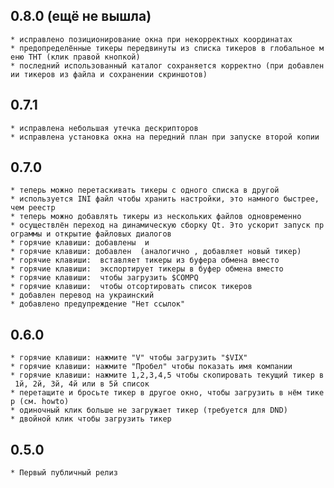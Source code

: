 == 0.8.0 (ещё не вышла) ==
 * исправлено позиционирование окна при некорректных координатах
 * предопределённые тикеры передвинуты из списка тикеров в глобальное меню THT (клик правой кнопкой)
 * последний использованный каталог сохраняется корректно (при добавлении тикеров из файла и сохранении скриншотов)

== 0.7.1 ==
 * исправлена небольшая утечка дескрипторов
 * исправлена установка окна на передний план при запуске второй копии

== 0.7.0 ==
 * теперь можно перетаскивать тикеры с одного списка в другой
 * используется INI файл чтобы хранить настройки, это намного быстрее, чем реестр
 * теперь можно добавлять тикеры из нескольких файлов одновременно
 * осуществлён переход на динамическую сборку Qt. Это ускорит запуск программы и открытие файловых диалогов
 * горячие клавиши: добавлены {{{PageUp}}} и {{{PageDown}}}
 * горячие клавиши: добавлен {{{Insert}}} (аналогично {{{O}}}, добавляет новый тикер)
 * горячие клавиши: {{{P}}} вставляет тикеры из буфера обмена вместо {{{C}}}
 * горячие клавиши: {{{C}}} экспортирует тикеры в буфер обмена вместо {{{D}}}
 * горячие клавиши: {{{Q}}} чтобы загрузить $COMPQ
 * горячие клавиши: {{{R}}} чтобы отсортировать список тикеров
 * добавлен перевод на украинский
 * добавлено предупреждение "Нет ссылок"

== 0.6.0 ==
 * горячие клавиши: нажмите "V" чтобы загрузить "$VIX"
 * горячие клавиши: нажмите "Пробел" чтобы показать имя компании
 * горячие клавиши: нажмите 1,2,3,4,5 чтобы скопировать текущий тикер в 1й, 2й, 3й, 4й или в 5й список
 * перетащите и бросьте тикер в другое окно, чтобы загрузить в нём тикер (см. howto)
 * одиночный клик больше не загружает тикер (требуется для DND)
 * двойной клик чтобы загрузить тикер

== 0.5.0 ==
 * Первый публичный релиз